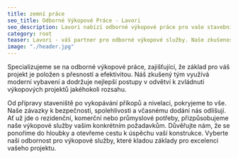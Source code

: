 ```yaml
---
title: zemní práce
seo_title: Odborné Výkopové Práce - Lavori
seo_description: Lavori nabízí odborné výkopové práce pro vaše stavební projekty. Efektivní a spolehlivé řešení pro každou výkopovou potřebu.
category: root 
teaser: Lavori - váš partner pro odborné výkopové služby. Naše zkušenosti a moderní vybavení zajišťují efektivitu a kvalitu od malých projektů až po rozsáhlé stavby. 
image: "./header.jpg"
---
```

<p>
Specializujeme se na odborné výkopové práce, zajišťující, že základ pro váš projekt je položen s přesností a efektivitou. Náš zkušený tým využívá moderní vybavení a dodržuje nejlepší postupy v odvětví k zvládnutí výkopových projektů jakéhokoli rozsahu. 
</p>
<p>
Od přípravy staveniště po vykopávání příkopů a nivelaci, pokryjeme to vše. Naše závazky k bezpečnosti, spolehlivosti a včasnému dodání nás odlišují. Ať už jde o rezidenční, komerční nebo průmyslové potřeby, přizpůsobujeme naše výkopové služby vašim konkrétním požadavkům. Důvěřujte nám, že se ponoříme do hloubky a otevřeme cestu k úspěchu vaší konstrukce. Vyberte naši odbornost pro výkopové služby, které kladou základy pro excelenci vašeho projektu.
</p>